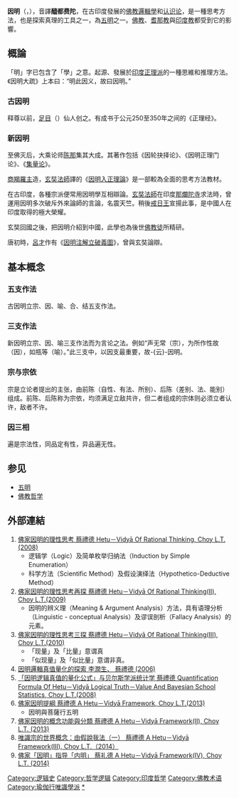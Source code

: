 {{佛教}}
'''因明'''（{{lang-sa|हेतुविद्या}}，{{IAST|Hetuvidyā}}），音譯'''醯都费陀'''，在古印度發展的[[佛教|佛教]][[邏輯學|邏輯學]]和[[认识论|认识论]]，是一種思考方法，也是探索真理的工具之一，為[[五明|五明]]之一。[[佛教|佛教]]、[[耆那教|耆那教]]與[[印度教|印度教]]都受到它的影響。

==概論==
「明」字已包含了「學」之意。起源、發展於[[印度|印度]][[正理派|正理派]]的一種思維和推理方法。《因明大疏》上本曰：“明此因义，故曰因明。”
===古因明===
释尊以前，[[正理经|足目]]（{{IAST|Akṣapāda}}）仙人创之。有成书于公元250至350年之间的《正理经》。
===新因明===
至佛灭后，大乘论师[[陈那|陈那]]集其大成。其著作包括《因轮抉择论》、《因明正理门论》、《[[集量论|集量论]]》。

[[商羯羅主|商羯羅主]]造，[[玄奘法師|玄奘法師]]譯的《[[因明入正理論|因明入正理論]]》是一部較為全面的思考方法教材。

在古印度，各種宗派便常用因明學互相辯論。[[玄奘法師|玄奘法師]]在印度[[那爛陀寺|那爛陀寺]]求法時，曾運用因明多次破斥外來論師的言論，名震天竺。稍後[[戒日王|戒日王]]宣揚此事，是中國人在印度取得的極大榮耀。

玄奘回國之後，把因明介紹到中國，此學也為後世[[佛教徒|佛教徒]]所精研。

唐初時，[[呂才|呂才]]作有《[[因明注解立破義圖|因明注解立破義圖]]》，曾與玄奘論辯。

== 基本概念 ==
===五支作法===
古因明立宗、因、喻、合、结五支作法。
===三支作法===
新因明立宗、因、喻三支作法而为言论之法。例如“声无常（宗），为所作性故（因），如瓶等（喻）。”此三支中，以因支最重要，故-{云}-因明。
===宗与宗依===
宗是立论者提出的主张，由前陈（自性、有法、所别）、后陈（差别、法、能别）组成。前陈、后陈称为宗依，均须满足立敌共许，但二者组成的宗体则必须立者认许，敌者不许。
===因三相===
遍是宗法性，同品定有性，异品遍无性。

==参见==
* [[五明|五明]]
* [[佛教哲学|佛教哲学]]

==外部連結==
#[http://www.choylaitack.com/?p=99 佛家因明的理性思考 蔡禮德 Hetu－Vidyā Of Rational Thinking, Choy L.T.(2008)] {{Wayback|url=http://www.choylaitack.com/?p=99 |date=20190516083222 }}
#*逻辑学（Logic）及简单枚举归纳法（Induction by Simple Enumeration）
#*科学方法（Scientific Method）及假设演绎法（Hypothetico-Deductive Method）
#[http://www.choylaitack.com/?p=99 佛家因明的理性思考再探 蔡禮德 Hetu－Vidyā Of Rational Thinking(II), Choy L.T.(2009)] {{Wayback|url=http://www.choylaitack.com/?p=99 |date=20190516083222 }}
#*因明的辨义理（Meaning & Argument Analysis）方法，具有语理分析（Linguistic - conceptual Analysis）及谬误剖析（Fallacy Analysis）的元素。
#[http://www.choylaitack.com/?p=99 佛家因明的理性思考三探 蔡禮德 Hetu－Vidyā Of Rational Thinking(III), Choy L.T.(2010)] {{Wayback|url=http://www.choylaitack.com/?p=99 |date=20190516083222 }}
#*「现量」及「比量」意谓真
#*「似现量」及「似比量」意谓非真。
#[http://www.choylaitack.com/?p=99 因明邏輯真值量化的探索 李潤生、 蔡禮德 (2006)] {{Wayback|url=http://www.choylaitack.com/?p=99 |date=20190516083222 }}
#[http://www.choylaitack.com/?p=99 「因明逻辑真值的量化公式」与贝尔斯学派统计学 蔡禮德 Quantification Formula Of Hetu－Vidyā Logical Truth－Value And Bayesian School Statistics, Choy L.T.(2008)] {{Wayback|url=http://www.choylaitack.com/?p=99 |date=20190516083222 }}
#[http://www.choylaitack.com/?p=99 佛家因明提綱  蔡禮德 A Hetu－Vidyā Framework, Choy L.T.(2013) ] {{Wayback|url=http://www.choylaitack.com/?p=99 |date=20190516083222 }}
#*因明與菩薩行五明
#[http://www.choylaitack.com/?p=99 佛家因明的概念功能與分類 蔡禮德 A Hetu－Vidyā Framework(II), Choy L.T. (2013)] {{Wayback|url=http://www.choylaitack.com/?p=99 |date=20190516083222 }}
#[http://www.choylaitack.com/?p=99 唯識宗的世界概念：由假說我法（一）  蔡禮德  A Hetu－Vidyā Framework(III), Choy L.T.（2014）] {{Wayback|url=http://www.choylaitack.com/?p=99 |date=20190516083222 }}
#[http://www.choylaitack.com/?p=99 佛家「因明」指导「内明」 蔡礼德 A Hetu－Vidyā Framework(IV), Choy L.T. (2014)] {{Wayback|url=http://www.choylaitack.com/?p=99 |date=20190516083222 }}


[[Category:逻辑史|Category:逻辑史]]
[[Category:哲学逻辑|Category:哲学逻辑]]
[[Category:印度哲学|Category:印度哲学]]
[[Category:佛教术语|Category:佛教术语]]
[[Category:瑜伽行唯識學派|Category:瑜伽行唯識學派]]
[[Category:因明學|*]]